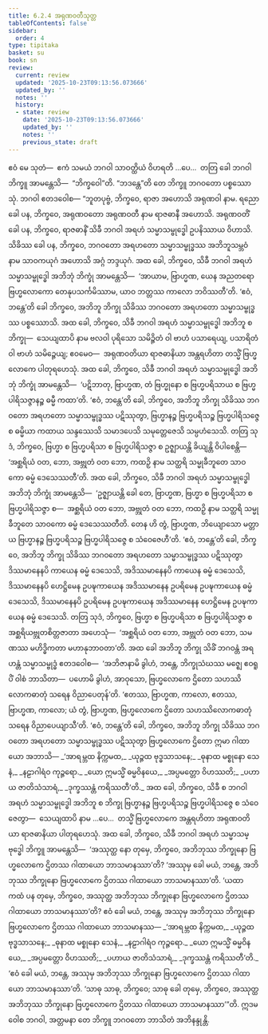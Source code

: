 ```yaml
---
title: 6.2.4 အရုဏဝတီသုတ္တ
tableOfContents: false
sidebar:
  order: 4
type: tipitaka
basket: su
book: sn
review:
  current: review
  updated: '2025-10-23T09:13:56.073666'
  updated_by: ''
  notes: ''
  history:
  - state: review
    date: '2025-10-23T09:13:56.073666'
    updated_by: ''
    notes: ''
    previous_state: draft
---
```



<ReviewStatus review={frontmatter.review} showDetails={true} />

<HypothesisAnnotation frontmatter={frontmatter} />

<DynamicBreadcrumb />

<Division number="185" book="sn" e="ch" v="18" p="306">

<Paragraph number="1104" book="sn">
ဧဝံ မေ သုတံ—  ဧကံ သမယံ ဘဂဝါ သာဝတ္ထိယံ ဝိဟရတိ …ပေ…  တတြ ခေါ ဘဂဝါ ဘိက္ခူ အာမန္တေသိ—  “ဘိက္ခဝေါ”တိ. “ဘဒန္တေ”တိ တေ ဘိက္ခူ ဘဂဝတော ပစ္စဿောသုံ. ဘဂဝါ ဧတဒဝေါစ—
</Paragraph>

<Paragraph number="1105" book="sn">
“ဘူတပုဗ္ဗံ, ဘိက္ခဝေ, ရာဇာ အဟောသိ အရုဏဝါ နာမ. ရညော ခေါ ပန, ဘိက္ခဝေ, အရုဏဝတော အရုဏဝတီ နာမ ရာဇဓာနီ အဟောသိ. အရုဏဝတိံ ခေါ ပန, ဘိက္ခဝေ, ရာဇဓာနိံ သိခီ ဘဂဝါ အရဟံ သမ္မာသမ္ဗုဒ္ဓေါ ဥပနိဿာယ ဝိဟာသိ. သိခိဿ ခေါ ပန, ဘိက္ခဝေ, ဘဂဝတော အရဟတော သမ္မာသမ္ဗုဒ္ဓဿ အဘိဘူသမ္ဘဝံ နာမ သာဝကယုဂံ အဟောသိ အဂ္ဂံ ဘဒ္ဒယုဂံ. အထ ခေါ, ဘိက္ခဝေ, သိခီ ဘဂဝါ အရဟံ သမ္မာသမ္ဗုဒ္ဓေါ အဘိဘုံ ဘိက္ခုံ အာမန္တေသိ—  ‘အာယာမ, ဗြာဟ္မဏ, ယေန အညတရော ဗြဟ္မလောကော တေနုပသင်္ကမိဿာမ, ယာဝ ဘတ္တဿ ကာလော ဘဝိဿတီ’တိ. ‘ဧဝံ, ဘန္တေ’တိ ခေါ ဘိက္ခဝေ, အဘိဘူ ဘိက္ခု သိခိဿ ဘဂဝတော အရဟတော သမ္မာသမ္ဗုဒ္ဓဿ ပစ္စဿောသိ. အထ ခေါ, ဘိက္ခဝေ, သိခီ ဘဂဝါ အရဟံ သမ္မာသမ္ဗုဒ္ဓေါ အဘိဘူ စ ဘိက္ခု—  သေယျထာပိ နာမ ဗလဝါ ပုရိသော သမိဉ္ဇိတံ ဝါ ဗာဟံ ပသာရေယျ, ပသာရိတံ ဝါ ဗာဟံ သမိဉ္ဇေယျ; ဧဝမေဝ—  အရုဏဝတိယာ ရာဇဓာနိယာ အန္တရဟိတာ တသ္မိံ ဗြဟ္မလောကေ ပါတုရဟေသုံ.
</Paragraph>

<Paragraph number="1106" book="sn">
အထ ခေါ, ဘိက္ခဝေ, သိခီ ဘဂဝါ အရဟံ သမ္မာသမ္ဗုဒ္ဓေါ အဘိဘုံ ဘိက္ခုံ အာမန္တေသိ—  ‘ပဋိဘာတု, ဗြာဟ္မဏ, တံ ဗြဟ္မုနော စ ဗြဟ္မပရိသာယ စ ဗြဟ္မပါရိသဇ္ဇာနဉ္စ ဓမ္မီ ကထာ’တိ. ‘ဧဝံ, ဘန္တေ’တိ ခေါ, ဘိက္ခဝေ, အဘိဘူ ဘိက္ခု သိခိဿ ဘဂဝတော အရဟတော သမ္မာသမ္ဗုဒ္ဓဿ ပဋိဿုတွာ, ဗြဟ္မာနဉ္စ ဗြဟ္မပရိသဉ္စ ဗြဟ္မပါရိသဇ္ဇေ စ ဓမ္မိယာ ကထာယ သန္ဒဿေသိ သမာဒပေသိ သမုတ္တေဇေသိ သမ္ပဟံသေသိ. တတြ သုဒံ, ဘိက္ခဝေ, ဗြဟ္မာ စ ဗြဟ္မပရိသာ စ ဗြဟ္မပါရိသဇ္ဇာ စ ဥဇ္ဈာယန္တိ ခိယျန္တိ ဝိပါစေန္တိ—  ‘အစ္ဆရိယံ ဝတ, ဘော, အဗ္ဘုတံ ဝတ ဘော, ကထဉှိ နာမ သတ္ထရိ သမ္မုခီဘူတေ သာဝကော ဓမ္မံ ဒေသေဿတီ’တိ.
</Paragraph>

<Paragraph number="1107" book="sn">
အထ ခေါ, ဘိက္ခဝေ, သိခီ ဘဂဝါ အရဟံ သမ္မာသမ္ဗုဒ္ဓေါ အဘိဘုံ ဘိက္ခုံ အာမန္တေသိ—  ‘ဥဇ္ဈာယန္တိ ခေါ တေ, ဗြာဟ္မဏ, ဗြဟ္မာ စ ဗြဟ္မပရိသာ စ ဗြဟ္မပါရိသဇ္ဇာ စ—  အစ္ဆရိယံ ဝတ ဘော, အဗ္ဘုတံ ဝတ ဘော, ကထဉှိ နာမ သတ္ထရိ သမ္မုခီဘူတေ သာဝကော ဓမ္မံ ဒေသေဿတီတိ. တေန ဟိ တွံ, ဗြာဟ္မဏ, ဘိယျောသော မတ္တာယ ဗြဟ္မာနဉ္စ ဗြဟ္မပရိသဉ္စ ဗြဟ္မပါရိသဇ္ဇေ စ သံဝေဇေဟီ’တိ. ‘ဧဝံ, ဘန္တေ’တိ ခေါ, ဘိက္ခဝေ, အဘိဘူ ဘိက္ခု သိခိဿ ဘဂဝတော အရဟတော သမ္မာသမ္ဗုဒ္ဓဿ ပဋိဿုတွာ ဒိဿမာနေနပိ ကာယေန ဓမ္မံ ဒေသေသိ, အဒိဿမာနေနပိ ကာယေန ဓမ္မံ ဒေသေသိ, ဒိဿမာနေနပိ ဟေဋ္ဌိမေန ဥပဍ္ဎကာယေန အဒိဿမာနေန ဥပရိမေန ဥပဍ္ဎကာယေန ဓမ္မံ ဒေသေသိ, ဒိဿမာနေနပိ ဥပရိမေန ဥပဍ္ဎကာယေန အဒိဿမာနေန ဟေဋ္ဌိမေန ဥပဍ္ဎကာယေန ဓမ္မံ ဒေသေသိ. တတြ သုဒံ, ဘိက္ခဝေ, ဗြဟ္မာ စ ဗြဟ္မပရိသာ စ ဗြဟ္မပါရိသဇ္ဇာ စ အစ္ဆရိယဗ္ဘုတစိတ္တဇာတာ အဟေသုံ—  ‘အစ္ဆရိယံ ဝတ ဘော, အဗ္ဘုတံ ဝတ ဘော, သမဏဿ မဟိဒ္ဓိကတာ မဟာနုဘာဝတာ’တိ.
</Paragraph>

<Paragraph number="1108" book="sn">
အထ ခေါ အဘိဘူ ဘိက္ခု သိခိံ ဘဂဝန္တံ အရဟန္တံ သမ္မာသမ္ဗုဒ္ဓံ ဧတဒဝေါစ—  ‘အဘိဇာနာမိ ခွါဟံ, ဘန္တေ, ဘိက္ခုသံဃဿ မဇ္ဈေ ဧဝရူပိံ ဝါစံ ဘာသိတာ—  ပဟောမိ ခွါဟံ, အာဝုသော, ဗြဟ္မလောကေ ဌိတော သဟဿိလောကဓာတုံ သရေန ဝိညာပေတုန်’တိ. ‘ဧတဿ, ဗြာဟ္မဏ, ကာလော, ဧတဿ, ဗြာဟ္မဏ, ကာလော; ယံ တွံ, ဗြာဟ္မဏ, ဗြဟ္မလောကေ ဌိတော သဟဿိလောကဓာတုံ သရေန ဝိညာပေယျာသီ’တိ. ‘ဧဝံ, ဘန္တေ’တိ ခေါ, ဘိက္ခဝေ, အဘိဘူ ဘိက္ခု သိခိဿ ဘဂဝတော အရဟတော သမ္မာသမ္ဗုဒ္ဓဿ ပဋိဿုတွာ ဗြဟ္မလောကေ ဌိတော ဣမာ ဂါထာယော အဘာသိ—
</Paragraph>

<Paragraph number="1109" type="verses" book="sn">
_‘အာရမ္ဘထ နိက္ကမထ,_  
_ယုဉ္ဇထ ဗုဒ္ဓသာသနေ;_  
_ဓုနာထ မစ္စုနော သေနံ,_  
_နဠာဂါရံဝ ကုဉ္ဇရော._  

</Paragraph>

<Paragraph number="1110" type="verses" book="sn">
_ယော ဣမသ္မိံ ဓမ္မဝိနယေ,_  
_အပ္ပမတ္တော ဝိဟဿတိ;_  
_ပဟာယ ဇာတိသံသာရံ,_  
_ဒုက္ခဿန္တံ ကရိဿတီ’တိ._  

</Paragraph>

<Paragraph number="1111" book="sn">
အထ ခေါ, ဘိက္ခဝေ, သိခီ စ ဘဂဝါ အရဟံ သမ္မာသမ္ဗုဒ္ဓေါ အဘိဘူ စ ဘိက္ခု ဗြဟ္မာနဉ္စ ဗြဟ္မပရိသဉ္စ ဗြဟ္မပါရိသဇ္ဇေ စ သံဝေဇေတွာ—  သေယျထာပိ နာမ …ပေ…  တသ္မိံ ဗြဟ္မလောကေ အန္တရဟိတာ အရုဏဝတိယာ ရာဇဓာနိယာ ပါတုရဟေသုံ. အထ ခေါ, ဘိက္ခဝေ, သိခီ ဘဂဝါ အရဟံ သမ္မာသမ္ဗုဒ္ဓေါ ဘိက္ခူ အာမန္တေသိ—  ‘အဿုတ္ထ နော တုမှေ, ဘိက္ခဝေ, အဘိဘုဿ ဘိက္ခုနော ဗြဟ္မလောကေ ဌိတဿ ဂါထာယော ဘာသမာနဿာ’တိ? ‘အဿုမှ ခေါ မယံ, ဘန္တေ, အဘိဘုဿ ဘိက္ခုနော ဗြဟ္မလောကေ ဌိတဿ ဂါထာယော ဘာသမာနဿာ’တိ. ‘ယထာ ကထံ ပန တုမှေ, ဘိက္ခဝေ, အဿုတ္ထ အဘိဘုဿ ဘိက္ခုနော ဗြဟ္မလောကေ ဌိတဿ ဂါထာယော ဘာသမာနဿာ’တိ? ဧဝံ ခေါ မယံ, ဘန္တေ, အဿုမှ အဘိဘုဿ ဘိက္ခုနော ဗြဟ္မလောကေ ဌိတဿ ဂါထာယော ဘာသမာနဿ—
</Paragraph>

<Paragraph number="1112" type="verses" book="sn">
_‘အာရမ္ဘထ နိက္ကမထ,_  
_ယုဉ္ဇထ ဗုဒ္ဓသာသနေ;_  
_ဓုနာထ မစ္စုနော သေနံ,_  
_နဠာဂါရံဝ ကုဉ္ဇရော._  

</Paragraph>

<Paragraph number="1113" type="verses" book="sn">
_ယော ဣမသ္မိံ ဓမ္မဝိနယေ,_  
_အပ္ပမတ္တော ဝိဟဿတိ;_  
_ပဟာယ ဇာတိသံသာရံ,_  
_ဒုက္ခဿန္တံ ကရိဿတီ’တိ._  

</Paragraph>

<Paragraph number="1114" book="sn">
‘ဧဝံ ခေါ မယံ, ဘန္တေ, အဿုမှ အဘိဘုဿ ဘိက္ခုနော ဗြဟ္မလောကေ ဌိတဿ ဂါထာယော ဘာသမာနဿာ’တိ. ‘သာဓု သာဓု, ဘိက္ခဝေ; သာဓု ခေါ တုမှေ, ဘိက္ခဝေ, အဿုတ္ထ အဘိဘုဿ ဘိက္ခုနော ဗြဟ္မလောကေ ဌိတဿ ဂါထာယော ဘာသမာနဿာ’”တိ.
</Paragraph>

<Paragraph number="1115" book="sn">
ဣဒမဝေါစ ဘဂဝါ, အတ္တမနာ တေ ဘိက္ခူ ဘဂဝတော ဘာသိတံ အဘိနန္ဒုန္တိ.
</Paragraph>
</Division>